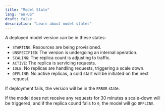 ```yaml
---
title: "Model State"
lang: "en-US"
draft: false
description: "Learn about model states"
---
```


A deployed model version can be in these states:

- `STARTING`: Resources are being provisioned.
- `UNSPECIFIED`: The version is undergoing an internal operation.
- `SCALING`: The replica count is adjusting to traffic.
- `ACTIVE`: The replica is servicing requests.
- `IDLE`: No replicas are handling requests, triggering a scale down.
- `OFFLINE`: No active replicas, a cold start will be initiated on the next
  request.

If deployment fails, the version will be in the `ERROR` state.

If the model does not receive any requests for 30 minutes a scale-down will be
triggered, and if the replica cound falls to `0`, the model will go `OFFLINE`.
